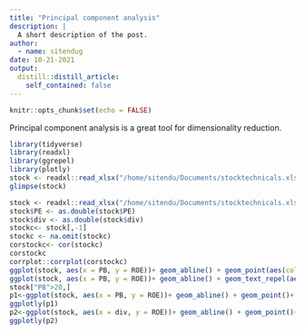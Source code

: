 ```yaml
---
title: "Principal component analysis"
description: |
  A short description of the post.
author:
  - name: sitendug
date: 10-21-2021
output:
  distill::distill_article:
    self_contained: false
---
```



```r
knitr::opts_chunk$set(echo = FALSE)
```

Principal component analysis is a great tool for dimensionality reduction.

```r
library(tidyverse)
library(readxl)
library(ggrepel)
library(plotly)
stock <- readxl::read_xlsx("/home/sitendu/Documents/stocktechnicals.xlsx")
glimpse(stock)
```

```r
stock <- readxl::read_xlsx("/home/sitendu/Documents/stocktechnicals.xlsx")
stock$PE <- as.double(stock$PE)
stock$div <- as.double(stock$div)
stockc<- stock[,-1]
stockc <- na.omit(stockc)
corstockc<- cor(stockc)
corstockc
corrplot::corrplot(corstockc)
ggplot(stock, aes(x = PB, y = ROE))+ geom_abline() + geom_point(aes(color = Name))
ggplot(stock, aes(x = PB, y = ROE))+ geom_abline() + geom_text_repel(aes(label= Name))
stock["PB">20,]
p1<-ggplot(stock, aes(x = PB, y = ROE))+ geom_abline() + geom_point()+ geom_text(aes(label= Name))
ggplotly(p1)
p2<-ggplot(stock, aes(x = div, y = ROE))+ geom_abline() + geom_point()+ geom_text(aes(label= Name))
ggplotly(p2)
```

